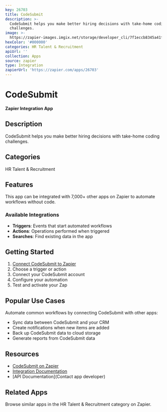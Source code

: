 ```yaml
---
key: 26703
title: CodeSubmit
description: >-
  CodeSubmit helps you make better hiring decisions with take-home coding
  challenges.
image: >-
  https://zapier-images.imgix.net/storage/developer_cli/7f1eccb8345a41f83619ffa6827631da.png?auto=format%2Ccompress&ixlib=python-3.0.0&q=50
hexColor: '#000000'
categories: HR Talent & Recruitment
apiUrl: ''
collection: Apps
source: zapier
type: Integration
zapierUrl: 'https://zapier.com/apps/26703'
---
```

# CodeSubmit

**Zapier Integration App**

## Description

CodeSubmit helps you make better hiring decisions with take-home coding challenges.

## Categories

HR Talent & Recruitment

## Features

This app can be integrated with 7,000+ other apps on Zapier to automate workflows without code.

### Available Integrations

- **Triggers**: Events that start automated workflows
- **Actions**: Operations performed when triggered
- **Searches**: Find existing data in the app

## Getting Started

1. [Connect CodeSubmit to Zapier](https://zapier.com/apps/26703)
2. Choose a trigger or action
3. Connect your CodeSubmit account
4. Configure your automation
5. Test and activate your Zap

## Popular Use Cases

Automate common workflows by connecting CodeSubmit with other apps:

- Sync data between CodeSubmit and your CRM
- Create notifications when new items are added
- Back up CodeSubmit data to cloud storage
- Generate reports from CodeSubmit data

## Resources

- [CodeSubmit on Zapier](https://zapier.com/apps/26703)
- [Integration Documentation](https://zapier.com/apps/26703/integrations)
- [API Documentation](Contact app developer)

## Related Apps

Browse similar apps in the HR Talent & Recruitment category on Zapier.

